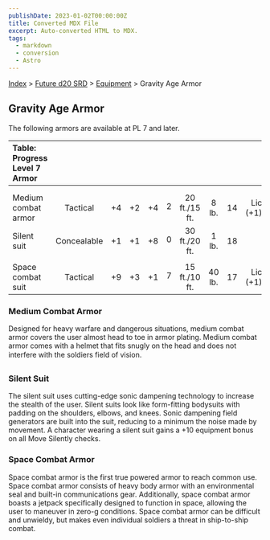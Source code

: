 ```yaml
---
publishDate: 2023-01-02T00:00:00Z
title: Converted MDX File
excerpt: Auto-converted HTML to MDX.
tags:
  - markdown
  - conversion
  - Astro
---
```






[Index](-index) > [Future d20 SRD](future-d20-srd-index) > [Equipment](future-d20-srd-equipment-index) > Gravity Age Armor




## Gravity Age Armor


The following armors are available at PL 7 and later.


| Table: Progress Level 7 Armor |  |  |  |  |  |  |  |  |  |
| :------------------------------- | :--: | :--: | :--: | :--: | :--: | :--: | :--: | :--: | --: |
|  |  |  |  |  |  |  |  |  |  |
|  |  |  |  |  |  |  |  |  |  |
| Medium combat armor | Tactical | +4 | +2 | +4 | 2 | 20 ft./15 ft. | 8 lb. | 14 | Lic (+1) |
| Silent suit | Concealable | +1 | +1 | +8 | 0 | 30 ft./20 ft. | 1 lb. | 18 |  |
|  |  |  |  |  |  |  |  |  |  |
| Space combat suit | Tactical | +9 | +3 | +1 | 7 | 15 ft./10 ft. | 40 lb. | 17 | Lic (+1) |



### Medium Combat Armor


Designed for heavy warfare and dangerous situations, medium combat armor covers the user almost head to toe in armor plating. Medium combat armor comes with a helmet that fits snugly on the head and does not interfere with the soldiers field of vision.


### Silent Suit


The silent suit uses cutting-edge sonic dampening technology to increase the stealth of the user. Silent suits look like form-fitting bodysuits with padding on the shoulders, elbows, and knees. Sonic dampening field generators are built into the suit, reducing to a minimum the noise made by movement. A character wearing a silent suit gains a +10 equipment bonus on all Move Silently checks.


### Space Combat Armor


Space combat armor is the first true powered armor to reach common use. Space combat armor consists of heavy body armor with an environmental seal and built-in communications gear. Additionally, space combat armor boasts a jetpack specifically designed to function in space, allowing the user to maneuver in zero-g conditions. Space combat armor can be difficult and unwieldy, but makes even individual soldiers a threat in ship-to-ship combat.



